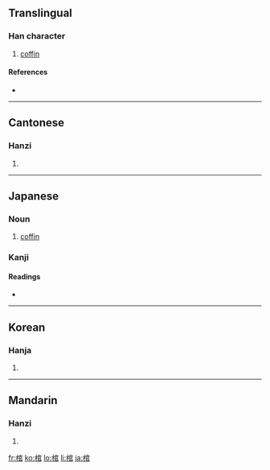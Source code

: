 ==Translingual==

===Han character===
{{Han char|rn=75|rad=木|as=08|sn=12|four=4397<sub>7</sub>|canj=木十口口 (DJRR)}}

# [[coffin]]

====References====
* {{Han ref|kx=0535.040|dkj=14993|dj=0922.230|hdz=21238.090|uh=68FA|ud=26874|bh=B4C3|bd=46275}}

----

==Cantonese==

===Hanzi===
{{yue-hanzi|jyut=|y=gun1}}

# {{defn|Cantonese|sort=木08}}

----

==Japanese==
===Noun===
{{ja-noun|k|hira=ひつぎ|rom=hitsugi}}

# [[coffin]]

===Kanji===
{{ja-kanji|grade=c|rs=木08}}

====Readings====
* {{ja-readings|on=[[かん]] (kan)|kun=[[ひつぎ]] (hitsugi)}}

----

==Korean==

===Hanja===
{{ko-hanja|hangeul=관|eumhun=|rv=gwan|mr=kwan|y=kwan}}

# {{defn|Korean|sort=木08}}

----

==Mandarin==

===Hanzi===
{{cmn-hanzi|pin=[[guān]] ([[guan1]]), [[guàn]] ([[guan4]])|wg=kuan<sup>1</sup>, kuan<sup>4</sup>}}

# {{defn|Mandarin|sort=木08}}

[[fr:棺]]
[[ko:棺]]
[[lo:棺]]
[[li:棺]]
[[ja:棺]]
